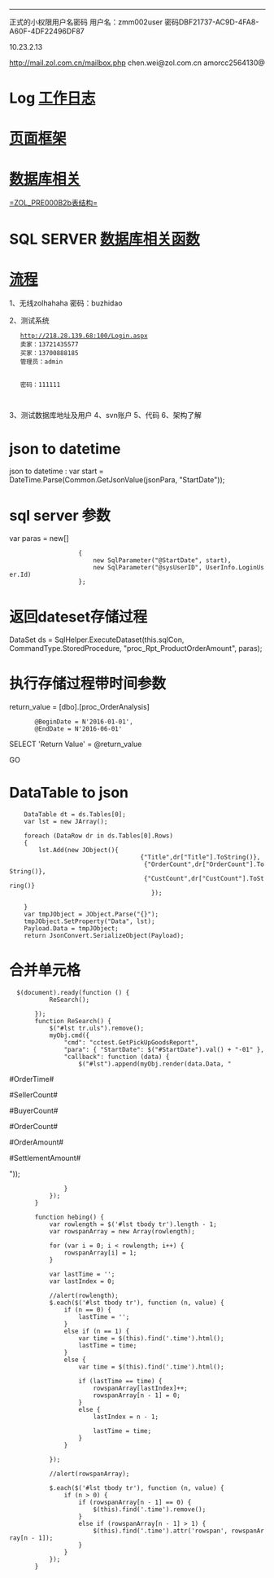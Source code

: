 
-------------------------------------------------------------
正式的小权限用户名密码
用户名：zmm002user 密码DBF21737-AC9D-4FA8-A60F-4DF22496DF87

10.23.2.13


http://mail.zol.com.cn/mailbox.php
chen.wei@zol.com.cn
amorcc2564130@

= Log [[工作日志]] =

= [[页面框架]] =

= [[数据库相关]] =

[[=ZOL_PRE000B2b表结构=]]

= SQL SERVER [[数据库相关函数]] =

= [[流程]] =

1、无线zolhahaha    密码：buzhidao

2、测试系统

    http://218.28.139.68:100/Login.aspx
    卖家：13721435577
    买家：13700888185
    管理员：admin
    
    
    密码：111111
    
    
3、测试数据库地址及用户
4、svn账户
5、代码
6、架构了解 

= json to datetime =
json to datetime :  var start = DateTime.Parse(Common.GetJsonValue(jsonPara, "StartDate"));

= sql server 参数 =
var paras = new[]
                    {
                        new SqlParameter("@StartDate", start),
                        new SqlParameter("@sysUserID", UserInfo.LoginUser.Id)
                    };

= 返回dateset存储过程 =

DataSet ds = SqlHelper.ExecuteDataset(this.sqlCon, CommandType.StoredProcedure, "proc_Rpt_ProductOrderAmount", paras);

= 执行存储过程带时间参数=
return_value = [dbo].[proc_OrderAnalysis]
		@BeginDate = N'2016-01-01',
		@EndDate = N'2016-06-01'

SELECT	'Return Value' = @return_value

GO

= DataTable to json = 
     DataTable dt = ds.Tables[0];
     var lst = new JArray();

     foreach (DataRow dr in ds.Tables[0].Rows)
     {
         lst.Add(new JObject(){
                                     {"Title",dr["Title"].ToString()},
                                      {"OrderCount",dr["OrderCount"].ToString()},
                                      {"CustCount",dr["CustCount"].ToString()}
                                        });


     }
     var tmpJObject = JObject.Parse("{}");
     tmpJObject.SetProperty("Data", lst);
     Payload.Data = tmpJObject;
     return JsonConvert.SerializeObject(Payload);

= 合并单元格 =
   $(document).ready(function () {
            ReSearch();

        });
        function ReSearch() {
            $("#lst tr.uls").remove();
            myObj.cmd({
                "cmd": "cctest.GetPickUpGoodsReport",
                "para": { "StartDate": $("#StartDate").val() + "-01" },
                "callback": function (data) {
                    $("#lst").append(myObj.render(data.Data, "<tr class=\"uls\"><td class=\"time\">#OrderTime#</td><td>#SellerCount#</td><td>#BuyerCount#</td><td>#OrderCount#</td><td>#OrderAmount#</td><td>#SettlementAmount#</td></tr>"));
                }
            });
        }

        function hebing() {
            var rowlength = $('#lst tbody tr').length - 1;
            var rowspanArray = new Array(rowlength);

            for (var i = 0; i < rowlength; i++) {
                rowspanArray[i] = 1;
            }

            var lastTime = '';
            var lastIndex = 0;

            //alert(rowlength);
            $.each($('#lst tbody tr'), function (n, value) {
                if (n == 0) {
                    lastTime = '';
                }
                else if (n == 1) {
                    var time = $(this).find('.time').html();
                    lastTime = time;
                }
                else {
                    var time = $(this).find('.time').html();

                    if (lastTime == time) {
                        rowspanArray[lastIndex]++;
                        rowspanArray[n - 1] = 0;
                    }
                    else {
                        lastIndex = n - 1;

                        lastTime = time;
                    }
                }

            });


            //alert(rowspanArray);

            $.each($('#lst tbody tr'), function (n, value) {
                if (n > 0) {
                    if (rowspanArray[n - 1] == 0) {
                        $(this).find('.time').remove();
                    }
                    else if (rowspanArray[n - 1] > 1) {
                        $(this).find('.time').attr('rowspan', rowspanArray[n - 1]);
                    }
                }
            });
        }
